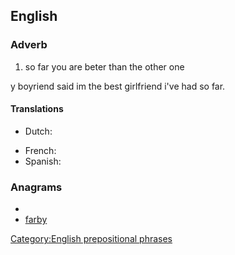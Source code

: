 ==English==

===Adverb===
{{en-adv|pos=[[by]] [[far]]|-}}

# {{idiom}} so far you are beter than the other one
y boyriend said im the best girlfriend i've had so far.

====Translations====
{{trans-top|to a large extent}}
* Dutch: {{t-|nl|verreweg}}
{{trans-mid}}
* French: {{t+|fr|de loin}}
* Spanish: {{t|es|de lejos}}
{{trans-bottom}}

===Anagrams===
* {{alphagram|abfry}}
* [[farby#English|farby]]

[[Category:English prepositional phrases]]